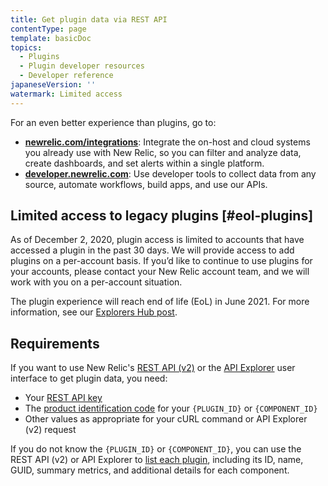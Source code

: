 ```yaml
---
title: Get plugin data via REST API
contentType: page
template: basicDoc
topics:
  - Plugins
  - Plugin developer resources
  - Developer reference
japaneseVersion: ''
watermark: Limited access
---
```


<Callout variant="important">
  For an even better experience than plugins, go to:

  * **[newrelic.com/integrations](https://newrelic.com/integrations)**: Integrate the on-host and cloud systems you already use with New Relic, so you can filter and analyze data, create dashboards, and set alerts within a single platform.
  * **[developer.newrelic.com](https://developer.newrelic.com)**: Use developer tools to collect data from any source, automate workflows, build apps, and use our APIs.
</Callout>

## Limited access to legacy plugins [#eol-plugins]

As of December 2, 2020, plugin access is limited to accounts that have accessed a plugin in the past 30 days. We will provide access to add plugins on a per-account basis. If you’d like to continue to use plugins for your accounts, please contact your New Relic account team, and we will work with you on a per-account situation.

The plugin experience will reach end of life (EoL) in June 2021. For more information, see our [Explorers Hub post](https://discuss.newrelic.com/t/first-notice-limiting-access-to-new-relic-plugins/121832).

## Requirements

If you want to use New Relic's [REST API (v2)](/docs/apm/apis/requirements/new-relic-rest-api-v2-getting-started) or the [API Explorer](/docs/apm/apis/api-explorer-v2/getting-started-new-relics-api-explorer) user interface to get plugin data, you need:

* Your [REST API key](/docs/apis/rest-api-v2/requirements/rest-api-key)
* The [product identification code](/docs/apm/apis/requirements/finding-product-id) for your `{PLUGIN_ID}` or `{COMPONENT_ID}`
* Other values as appropriate for your cURL command or API Explorer (v2) request

If you do not know the `{PLUGIN_ID}` or `{COMPONENT_ID}`, you can use the REST API (v2) or API Explorer to [list each plugin](/docs/apm/apis/plugin-examples-v2/getting-list-plugins-api-v2), including its ID, name, GUID, summary metrics, and additional details for each component.
